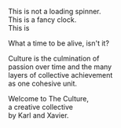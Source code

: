 
<Styles />

<Hero>
  <LogoClock />
</Hero>

This is not a loading spinner.<br />
This is a fancy clock.<br />
This is <Time />

What a time to be alive, isn't it?

Culture is the culmination of<br />
passion over time and the many<br />
layers of collective achievement<br />
as one cohesive unit.<br />

Welcome to The Culture,<br />
a creative collective <br />
by Karl and Xavier.

<GetTheNews />
